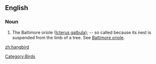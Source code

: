 ==English==

===Noun===
{{en-noun}}

# {{zoology}} The Baltimore oriole ([[Icterus galbula]]); -- so called because its nest is suspended from the limb of a tree. See [[Baltimore oriole]].

[[Category:Birds]]

[[zh:hangbird]]
